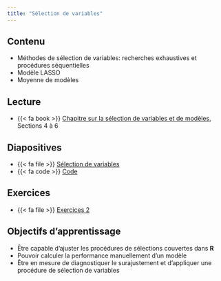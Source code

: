 ```yaml
---
title: "Sélection de variables"
---
```


## Contenu

- Méthodes de sélection de variables: recherches exhaustives et procédures séquentielles
- Modèle LASSO
- Moyenne de modèles

## Lecture


- {{< fa book >}} [Chapitre sur la sélection de variables et de modèles](https://lbelzile.github.io/math60602/selectionmodeles.html), Sections 4 à 6


## Diapositives 

- {{< fa file >}} [Sélection de variables](/diapos/MATH60602-diapos4.pdf)
- {{< fa code >}} [Code](/code/MATH60602-diapos4.R)


## Exercices

- {{< fa file >}} [Exercices 2](/exercices/02-exercice.html)

## Objectifs d'apprentissage

- Être capable d'ajuster les procédures de sélections couvertes dans **R**
- Pouvoir calculer la performance manuellement d'un modèle
- Être en mesure de diagnostiquer le surajustement et d'appliquer une procédure de sélection de variables
